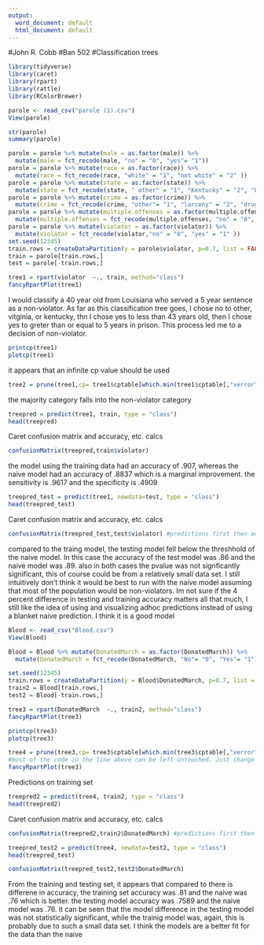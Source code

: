 ---
output:
  word_document: default
  html_document: default
---
#John R. Cobb
#Ban 502
#Classification trees

```{r}
library(tidyverse)
library(caret)
library(rpart)
library(rattle)
library(RColorBrewer)
```

```{r}
parole <- read_csv("parole (1).csv")
View(parole)
```

```{r}
str(parole)
summary(parole)
```



```{r}
parole = parole %>% mutate(male = as.factor(male)) %>% 
  mutate(male = fct_recode(male, "no" = "0", "yes"= "1")) 
parole = parole %>% mutate(race = as.factor(race)) %>% 
  mutate(race = fct_recode(race, "white" = "1", "not white" = "2" ))
parole = parole %>% mutate(state = as.factor(state)) %>% 
  mutate(state = fct_recode(state, " other" = "1", "Kentucky" = "2", "Louisiana" = "3", "Virginia" = "4" ))
parole = parole %>% mutate(crime = as.factor(crime)) %>% 
  mutate(crime = fct_recode(crime, "other"= "1", "larceny" = "2", "drug-related" = "3", "driving related" = "4" ))
parole = parole %>% mutate(multiple.offenses = as.factor(multiple.offenses)) %>% 
  mutate(multiple.offenses = fct_recode(multiple.offenses, "no" = "0", "yes" = "1" ))
parole = parole %>% mutate(violator = as.factor(violator)) %>% 
  mutate(violator = fct_recode(violator,"no" = "0", "yes" = "1" ))
set.seed(12345) 
train.rows = createDataPartition(y = parole$violator, p=0.7, list = FALSE) 
train = parole[train.rows,] 
test = parole[-train.rows,]

```

```{r}
tree1 = rpart(violator  ~., train, method="class")
fancyRpartPlot(tree1)
```
I would classify a 40 year old from Louisiana who served a 5 year sentence as a non-violator. As far as this classification tree goes, I chose no to other, vitginia, or kentucky, thn I chose yes to less than 43 years old, then I chose yes to greter than or equal to 5 years in prison. This process led me to a decision of non-violator.

```{r}
printcp(tree1)
plotcp(tree1)
```
it appears that an infinite cp value should be used

```{r}
tree2 = prune(tree1,cp= tree1$cptable[which.min(tree1$cptable[,"xerror"]),"CP"])

```
the majority category falls into the non-violator category

```{r}
treepred = predict(tree1, train, type = "class")
head(treepred)
```

Caret confusion matrix and accuracy, etc. calcs  
```{r}
confusionMatrix(treepred,train$violator) 
```
the model using the training data had an accuracy of .907, whereas the naive model had an accuracy of .8837 which is a marginal improvement. the sensitivity is .9617 and the specificity is .4909

```{r}
treepred_test = predict(tree1, newdata=test, type = "class")
head(treepred_test)
```

Caret confusion matrix and accuracy, etc. calcs  
```{r}
confusionMatrix(treepred_test,test$violator) #predictions first then actual
```
compared to the traing model, the testing model fell below the threshhold of the naive model. In this case the accuracy of the test model was .86 and the naive model was .89. also in both cases the pvalue was not signficantly significant, this of course could be from a relatively small data set. I still intuitively don't think it would be best to run with the naive model assuming that most of the population would be non-violators. Im not sure if the 4 percent difference in testing and training accuracy matters all that much, I still like the idea of using and visualizing adhoc predictions instead of using a blanket naive prediction. I think it is a good model

```{r}
Blood <- read_csv("Blood.csv")
View(Blood)
```

```{r}
Blood = Blood %>% mutate(DonatedMarch = as.factor(DonatedMarch)) %>% 
  mutate(DonatedMarch = fct_recode(DonatedMarch, "No"= "0", "Yes"= "1"))
```

```{r}
set.seed(12345) 
train.rows = createDataPartition(y = Blood$DonatedMarch, p=0.7, list = FALSE) 
train2 = Blood[train.rows,] 
test2 = Blood[-train.rows,]
```

```{r}
tree3 = rpart(DonatedMarch  ~., train2, method="class")
fancyRpartPlot(tree3)
```

```{r}
printcp(tree3)
plotcp(tree3)
```

```{r}
tree4 = prune(tree3,cp= tree3$cptable[which.min(tree3$cptable[,"xerror"]),"CP"])
#most of the code in the line above can be left untouched. Just change tree1 to the name of your tree model (if it's not called tree1)
fancyRpartPlot(tree3)
```


Predictions on training set  
```{r}
treepred2 = predict(tree4, train2, type = "class")
head(treepred2)
```

Caret confusion matrix and accuracy, etc. calcs  
```{r}
confusionMatrix(treepred2,train2$DonatedMarch) #predictions first then actual
```

  
```{r}
treepred_test2 = predict(tree4, newdata=test2, type = "class")
head(treepred_test)
```

  
```{r}
confusionMatrix(treepred_test2,test2$DonatedMarch) 
```
From the training and testing set, it appears that compared to there is differene in accuracy, the training set accuracy was .81 and the naive was .76 which is better. the testing model accuracy was .7589 and the naive model was .76. it can be seen that the model difference in the testing model was not statistically significant, while the trainig model was, again, this is probably due to such a small data set. I think the models are a better fit for the data than the naive





